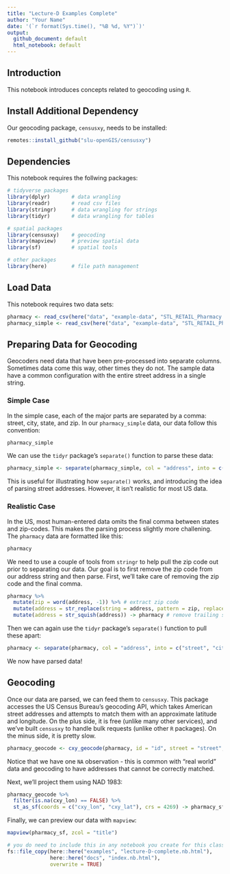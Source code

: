 ```yaml
---
title: "Lecture-D Examples Complete"
author: "Your Name"
date: '(`r format(Sys.time(), "%B %d, %Y")`)'
output: 
  github_document: default
  html_notebook: default 
---
```


## Introduction
This notebook introduces concepts related to geocoding using `R`.

## Install Additional Dependency
Our geocoding package, `censusxy`, needs to be installed:

```r
remotes::install_github("slu-openGIS/censusxy")
```

## Dependencies
This notebook requires the follwing packages:

```r
# tidyverse packages
library(dplyr)       # data wrangling
library(readr)       # read csv files
library(stringr)     # data wrangling for strings
library(tidyr)       # data wrangling for tables

# spatial packages
library(censusxy)    # geocoding
library(mapview)     # preview spatial data
library(sf)          # spatial tools

# other packages
library(here)        # file path management
```

## Load Data
This notebook requires two data sets:

```r
pharmacy <- read_csv(here("data", "example-data", "STL_RETAIL_Pharmacy.csv"))
pharmacy_simple <- read_csv(here("data", "example-data", "STL_RETAIL_Pharmacy_Simple.csv"))
```

## Preparing Data for Geocoding
Geocoders need data that have been pre-processed into separate columns. Sometimes data come this way, other times they do not. The sample data have a common configuration with the entire street address in a single string. 

### Simple Case
In the simple case, each of the major parts are separated by a comma: street, city, state, and zip. In our `pharmacy_simple` data, our data follow this convention:

```r
pharmacy_simple
```

We can use the `tidyr` package's `separate()` function to parse these data:

```r
pharmacy_simple <- separate(pharmacy_simple, col = "address", into = c("street", "city", "state", "zip"), sep = ",")
```

This is useful for illustrating how `separate()` works, and introducing the idea of parsing street addresses. However, it isn't realistic for most US data.

### Realistic Case
In the US, most human-entered data omits the final comma between states and zip-codes. This makes the parsing process slightly more challening. The `pharmacy` data are formatted like this:

```r
pharmacy
```

We need to use a couple of tools from `stringr` to help pull the zip code out prior to separating our data. Our goal is to first remove the zip code from our address string and then parse. First, we'll take care of removing the zip code and the final comma.

```r
pharmacy %>%
  mutate(zip = word(address, -1)) %>% # extract zip code
  mutate(address = str_replace(string = address, pattern = zip, replacement = "")) %>% # delete zip code in address
  mutate(address = str_squish(address)) -> pharmacy # remove trailing space
```

Then we can again use the `tidyr` package's `separate()` function to pull these apart:

```r
pharmacy <- separate(pharmacy, col = "address", into = c("street", "city", "state"), sep = ",")
```

We now have parsed data!

## Geocoding
Once our data are parsed, we can feed them to `censusxy`. This package accesses the US Census Bureau's geocoding API, which takes American street addresses and attempts to match them with an approximate latitude and longitude. On the plus side, it is free (unlike many other services), and we've built `censusxy` to handle bulk requests (unlike other `R` packages). On the minus side, it is pretty slow.

```r
pharmacy_geocode <- cxy_geocode(pharmacy, id = "id", street = "street", city = "city", state = "state", zip = "zip")
```

Notice that we have one `NA` observation - this is common with "real world" data and geocoding to have addresses that cannot be correctly matched.

Next, we'll project them using NAD 1983:

```r
pharmacy_geocode %>%
  filter(is.na(cxy_lon) == FALSE) %>%
  st_as_sf(coords = c("cxy_lon", "cxy_lat"), crs = 4269) -> pharmacy_sf
```

Finally, we can preview our data with `mapview`:

```r
mapview(pharmacy_sf, zcol = "title")
```



```r
# you do need to include this in any notebook you create for this class
fs::file_copy(here::here("examples", "lecture-D-complete.nb.html"), 
              here::here("docs", "index.nb.html"), 
              overwrite = TRUE)
```
